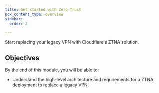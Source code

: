```yaml
---
title: Get started with Zero Trust
pcx_content_type: overview
sidebar:
  order: 2

---
```



Start replacing your legacy VPN with Cloudflare's ZTNA solution.

## Objectives

By the end of this module, you will be able to:

* Understand the high-level architecture and requirements for a ZTNA deployment to replace a legacy VPN.

<Render file="zero-trust/initial-setup-objectives" />
